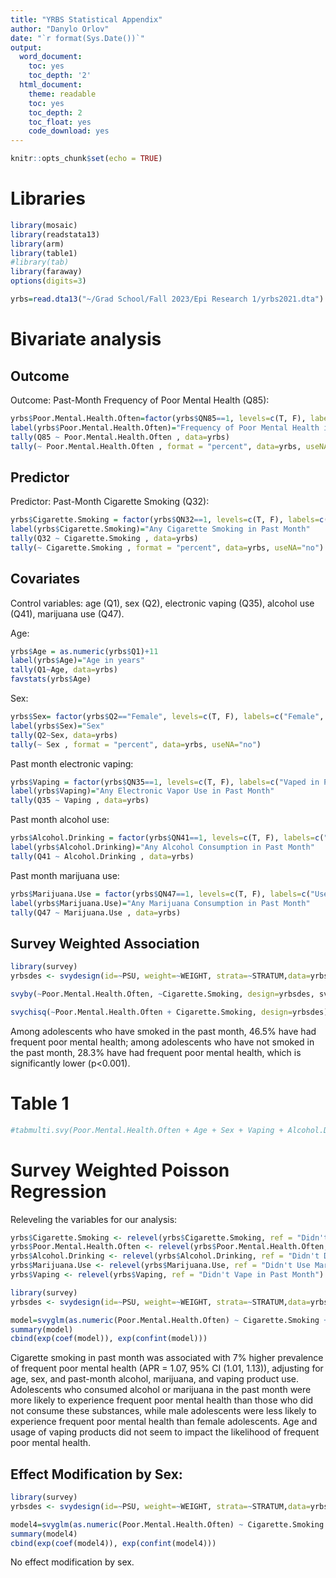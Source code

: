 ```yaml
---
title: "YRBS Statistical Appendix"
author: "Danylo Orlov"
date: "`r format(Sys.Date())`"
output:
  word_document:
    toc: yes
    toc_depth: '2'
  html_document:
    theme: readable
    toc: yes
    toc_depth: 2
    toc_float: yes
    code_download: yes
---
```


```r
knitr::opts_chunk$set(echo = TRUE)
```

# Libraries

```r
library(mosaic)
library(readstata13)
library(arm)
library(table1)
#library(tab)
library(faraway)
options(digits=3)
```

```r
yrbs=read.dta13("~/Grad School/Fall 2023/Epi Research 1/yrbs2021.dta")
```

# Bivariate analysis

## Outcome

Outcome: Past-Month Frequency of Poor Mental Health (Q85):

```r
yrbs$Poor.Mental.Health.Often=factor(yrbs$QN85==1, levels=c(T, F), labels=c("Frequent Poor Mental Health in Past Month", "Infrequent Poor Mental Health in Past Month"))
label(yrbs$Poor.Mental.Health.Often)="Frequency of Poor Mental Health in Past Month"
tally(Q85 ~ Poor.Mental.Health.Often , data=yrbs)
tally(~ Poor.Mental.Health.Often , format = "percent", data=yrbs, useNA="no")
```

## Predictor

Predictor: Past-Month Cigarette Smoking (Q32):

```r
yrbs$Cigarette.Smoking = factor(yrbs$QN32==1, levels=c(T, F), labels=c("Smoked Cigarettes in Past Month", "Didn't Smoke Cigarettes in Past Month"))
label(yrbs$Cigarette.Smoking)="Any Cigarette Smoking in Past Month"
tally(Q32 ~ Cigarette.Smoking , data=yrbs)
tally(~ Cigarette.Smoking , format = "percent", data=yrbs, useNA="no")
```

## Covariates

Control variables:  age (Q1), sex (Q2), electronic vaping (Q35), alcohol use (Q41), marijuana use (Q47).

Age:

```r
yrbs$Age = as.numeric(yrbs$Q1)+11
label(yrbs$Age)="Age in years"
tally(Q1~Age, data=yrbs)
favstats(yrbs$Age)
```
Sex:

```r
yrbs$Sex= factor(yrbs$Q2=="Female", levels=c(T, F), labels=c("Female", "Male"))
label(yrbs$Sex)="Sex"
tally(Q2~Sex, data=yrbs)
tally(~ Sex , format = "percent", data=yrbs, useNA="no")
```

Past month electronic vaping:

```r
yrbs$Vaping = factor(yrbs$QN35==1, levels=c(T, F), labels=c("Vaped in Past Month", "Didn't Vape in Past Month"))
label(yrbs$Vaping)="Any Electronic Vapor Use in Past Month"
tally(Q35 ~ Vaping , data=yrbs)
```
Past month alcohol use:

```r
yrbs$Alcohol.Drinking = factor(yrbs$QN41==1, levels=c(T, F), labels=c("Drank Alcohol in Past Month", "Didn't Drink Alcohol in Past Month"))
label(yrbs$Alcohol.Drinking)="Any Alcohol Consumption in Past Month"
tally(Q41 ~ Alcohol.Drinking , data=yrbs)
```
Past month marijuana use:

```r
yrbs$Marijuana.Use = factor(yrbs$QN47==1, levels=c(T, F), labels=c("Used Marijuana in Past Month", "Didn't Use Marijuana in Past Month"))
label(yrbs$Marijuana.Use)="Any Marijuana Consumption in Past Month"
tally(Q47 ~ Marijuana.Use , data=yrbs)
```

## Survey Weighted Association

```r
library(survey)
yrbsdes <- svydesign(id=~PSU, weight=~WEIGHT, strata=~STRATUM,data=yrbs, nest=T)
```

```r
svyby(~Poor.Mental.Health.Often, ~Cigarette.Smoking, design=yrbsdes, svymean, na.rm=T)
```

```r
svychisq(~Poor.Mental.Health.Often + Cigarette.Smoking, design=yrbsdes)
```

Among adolescents who have smoked in the past month, 46.5% have had frequent poor mental health; among adolescents who have not smoked in the past month, 28.3% have had frequent poor mental health, which is significantly lower (p<0.001).

# Table 1

```r
#tabmulti.svy(Poor.Mental.Health.Often + Age + Sex + Vaping + Alcohol.Drinking + Marijuana.Use ~ Cigarette.Smoking , design = yrbsdes) 
```

# Survey Weighted Poisson Regression

Releveling the variables for our analysis:

```r
yrbs$Cigarette.Smoking <- relevel(yrbs$Cigarette.Smoking, ref = "Didn't Smoke Cigarettes in Past Month")
yrbs$Poor.Mental.Health.Often <- relevel(yrbs$Poor.Mental.Health.Often, ref = "Infrequent Poor Mental Health in Past Month")
yrbs$Alcohol.Drinking <- relevel(yrbs$Alcohol.Drinking, ref = "Didn't Drink Alcohol in Past Month")
yrbs$Marijuana.Use <- relevel(yrbs$Marijuana.Use, ref = "Didn't Use Marijuana in Past Month")
yrbs$Vaping <- relevel(yrbs$Vaping, ref = "Didn't Vape in Past Month")

```

```r
library(survey)
yrbsdes <- svydesign(id=~PSU, weight=~WEIGHT, strata=~STRATUM,data=yrbs, nest=T)

model=svyglm(as.numeric(Poor.Mental.Health.Often) ~ Cigarette.Smoking + Age + Sex + Alcohol.Drinking + Vaping + Marijuana.Use, family = poisson, design = yrbsdes)
summary(model)
cbind(exp(coef(model)), exp(confint(model)))
```

Cigarette smoking in past month was associated with 7% higher prevalence of frequent poor mental health (APR = 1.07, 95% CI (1.01, 1.13)), adjusting for age, sex, and past-month alcohol, marijuana, and vaping product use. Adolescents who consumed alcohol or marijuana in the past month were more likely to experience frequent poor mental health than those who did not consume these substances, while male adolescents were less likely to experience frequent poor mental health than female adolescents. Age and usage of vaping products did not seem to impact the likelihood of frequent poor mental health. 

## Effect Modification by Sex:

```r
library(survey)
yrbsdes <- svydesign(id=~PSU, weight=~WEIGHT, strata=~STRATUM,data=yrbs, nest=T)

model4=svyglm(as.numeric(Poor.Mental.Health.Often) ~ Cigarette.Smoking + Age + Sex + Alcohol.Drinking + Vaping + Marijuana.Use + Cigarette.Smoking*Sex, family = poisson, design = yrbsdes)
summary(model4)
cbind(exp(coef(model4)), exp(confint(model4)))
```

No effect modification by sex.



















